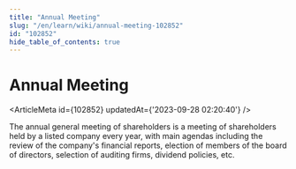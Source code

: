 ```yaml
---
title: "Annual Meeting"
slug: "/en/learn/wiki/annual-meeting-102852"
id: "102852"
hide_table_of_contents: true
---
```



# Annual Meeting

<ArticleMeta id={102852} updatedAt={'2023-09-28 02:20:40'} />
<div className='border-solid border-b border-t-0 my-4 border-[var(--ifm-color-gray-300)]' />

The annual general meeting of shareholders is a meeting of shareholders held by a listed company every year, with main agendas including the review of the company's financial reports, election of members of the board of directors, selection of auditing firms, dividend policies, etc.
